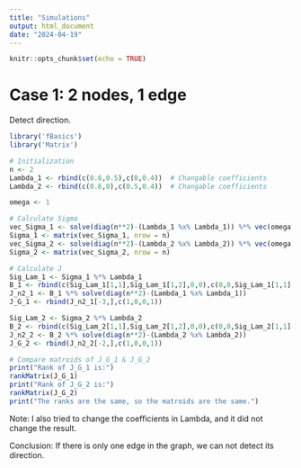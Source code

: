 ```yaml
---
title: "Simulations"
output: html_document
date: "2024-04-19"
---
```


```r
knitr::opts_chunk$set(echo = TRUE)
```

# Case 1: 2 nodes, 1 edge

Detect direction.
```r
library('fBasics')
library('Matrix')

# Initialization
n <- 2
Lambda_1 <- rbind(c(0.6,0.5),c(0,0.4))  # Changable coefficients
Lambda_2 <- rbind(c(0.6,0),c(0.5,0.4))  # Changable coefficients

omega <- 1

# Calculate Sigma
vec_Sigma_1 <- solve(diag(n**2)-(Lambda_1 %x% Lambda_1)) %*% vec(omega * diag(n))
Sigma_1 <- matrix(vec_Sigma_1, nrow = n)
vec_Sigma_2 <- solve(diag(n**2)-(Lambda_2 %x% Lambda_2)) %*% vec(omega * diag(n))
Sigma_2 <- matrix(vec_Sigma_2, nrow = n)

# Calculate J
Sig_Lam_1 <- Sigma_1 %*% Lambda_1
B_1 <- rbind(c(Sig_Lam_1[1,1],Sig_Lam_1[1,2],0,0),c(0,0,Sig_Lam_1[1,1],Sig_Lam_1[1,2]),c(Sig_Lam_1[2,1],Sig_Lam_1[2,2],0,0),c(0,0,Sig_Lam_1[2,1],Sig_Lam_1[2,2]))
J_n2_1 <- B_1 %*% solve(diag(n**2)-(Lambda_1 %x% Lambda_1))
J_G_1 <- rbind(J_n2_1[-3,],c(1,0,0,1))

Sig_Lam_2 <- Sigma_2 %*% Lambda_2
B_2 <- rbind(c(Sig_Lam_2[1,1],Sig_Lam_2[1,2],0,0),c(0,0,Sig_Lam_2[1,1],Sig_Lam_2[1,2]),c(Sig_Lam_2[2,1],Sig_Lam_2[2,2],0,0),c(0,0,Sig_Lam_2[2,1],Sig_Lam_2[2,2]))
J_n2_2 <- B_2 %*% solve(diag(n**2)-(Lambda_2 %x% Lambda_2))
J_G_2 <- rbind(J_n2_2[-2,],c(1,0,0,1))

# Compare matroids of J_G_1 & J_G_2
print("Rank of J_G_1 is:")
rankMatrix(J_G_1)
print("Rank of J_G_2 is:")
rankMatrix(J_G_2)
print("The ranks are the same, so the matroids are the same.")
```
Note: I also tried to change the coefficients in Lambda, and it did not change the result.

Conclusion: If there is only one edge in the graph, we can not detect its direction.
